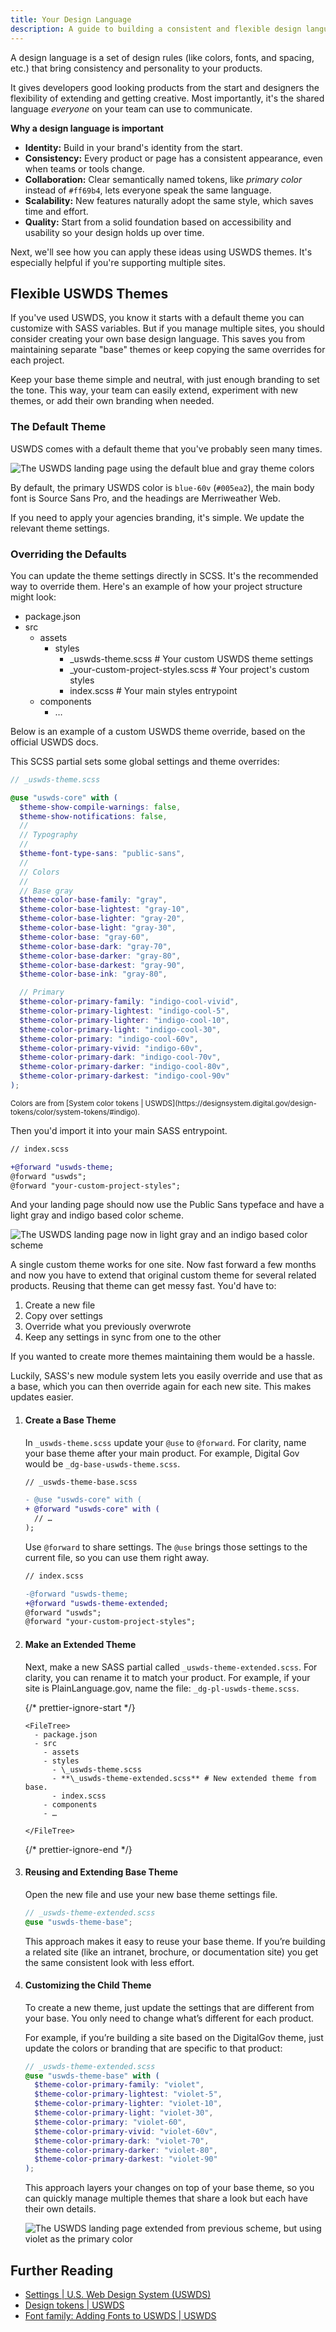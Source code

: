 ```yaml
---
title: Your Design Language
description: A guide to building a consistent and flexible design language for your apps using USWDS and SASS.
---
```



A design language is a set of design rules (like colors, fonts, and spacing, etc.) that bring consistency and personality to your products.

It gives developers good looking products from the start and designers the flexibility of extending and getting creative. Most importantly, it's the shared language _everyone_ on your team can use to communicate.

**Why a design language is important**

- **Identity:** Build in your brand's identity from the start.
- **Consistency:** Every product or page has a consistent appearance, even when teams or tools change.
- **Collaboration:** Clear semantically named tokens, like _primary color_ instead of `#ff69b4`, lets everyone speak the same language.
- **Scalability:** New features naturally adopt the same style, which saves time and effort.
- **Quality:** Start from a solid foundation based on accessibility and usability so your design holds up over time.

Next, we'll see how you can apply these ideas using USWDS themes. It's especially helpful if you're supporting multiple sites.

## Flexible USWDS Themes

If you've used USWDS, you know it starts with a default theme you can customize with SASS variables. But if you manage multiple sites, you should consider creating your own base design language. This saves you from maintaining separate "base" themes or keep copying the same overrides for each project.

Keep your base theme simple and neutral, with just enough branding to set the tone. This way, your team can easily extend, experiment with new themes, or add their own branding when needed.

### The Default Theme

USWDS comes with a default theme that you've probably seen many times.

![The USWDS landing page using the default blue and gray theme colors](../../../assets/uswds-landing-2025-07-30@2x.webp)

By default, the primary USWDS color is `blue-60v` (`#005ea2`), the main body font is Source Sans Pro, and the headings are Merriweather Web.

If you need to apply your agencies branding, it's simple. We update the relevant theme settings.

### Overriding the Defaults

You can update the theme settings directly in SCSS. It's the recommended way to override them. Here's an example of how your project structure might look:

<FileTree>

- package.json
- src
  - assets
    - styles
      - \_uswds-theme.scss # Your custom USWDS theme settings
      - \_your-custom-project-styles.scss # Your project's custom styles
      - index.scss # Your main styles entrypoint
  - components
    - …

</FileTree>

Below is an example of a custom USWDS theme override, based on the official USWDS docs.

This SCSS partial sets some global settings and theme overrides:

```scss
// _uswds-theme.scss

@use "uswds-core" with (
  $theme-show-compile-warnings: false,
  $theme-show-notifications: false,
  //
  // Typography
  //
  $theme-font-type-sans: "public-sans",
  //
  // Colors
  //
  // Base gray
  $theme-color-base-family: "gray",
  $theme-color-base-lightest: "gray-10",
  $theme-color-base-lighter: "gray-20",
  $theme-color-base-light: "gray-30",
  $theme-color-base: "gray-60",
  $theme-color-base-dark: "gray-70",
  $theme-color-base-darker: "gray-80",
  $theme-color-base-darkest: "gray-90",
  $theme-color-base-ink: "gray-80",

  // Primary
  $theme-color-primary-family: "indigo-cool-vivid",
  $theme-color-primary-lightest: "indigo-cool-5",
  $theme-color-primary-lighter: "indigo-cool-10",
  $theme-color-primary-light: "indigo-cool-30",
  $theme-color-primary: "indigo-cool-60v",
  $theme-color-primary-vivid: "indigo-60v",
  $theme-color-primary-dark: "indigo-cool-70v",
  $theme-color-primary-darker: "indigo-cool-80v",
  $theme-color-primary-darkest: "indigo-cool-90v"
);
```

<small>
  Colors are from [System color tokens |
  USWDS](https://designsystem.digital.gov/design-tokens/color/system-tokens/#indigo).
</small>

Then you'd import it into your main SASS entrypoint.

```diff
// index.scss

+@forward "uswds-theme;
@forward "uswds";
@forward "your-custom-project-styles";
```

And your landing page should now use the Public Sans typeface and have a light gray and indigo based color scheme.

![The USWDS landing page now in light gray and an indigo based color scheme](../../../assets/uswds-landing-base-theme@2x.webp)

A single custom theme works for one site. Now fast forward a few months and now you have to extend that original custom theme for several related products. Reusing that theme can get messy fast. You'd have to:

1. Create a new file
1. Copy over settings
1. Override what you previously overwrote
1. Keep any settings in sync from one to the other

If you wanted to create more themes maintaining them would be a hassle.

Luckily, SASS's new module system lets you easily override and use that as a base, which you can then override again for each new site. This makes updates easier.

<Steps>

1.  #### Create a Base Theme

    In `_uswds-theme.scss` update your `@use` to `@forward`. For clarity, name your base theme after your main product. For example, Digital Gov would be `_dg-base-uswds-theme.scss`.

    ```diff
    // _uswds-theme-base.scss

    - @use "uswds-core" with (
    + @forward "uswds-core" with (
      // …
    );
    ```

    Use `@forward` to share settings. The `@use` brings those settings to the current file, so you can use them right away.

    ```diff
    // index.scss

    -@forward "uswds-theme;
    +@forward "uswds-theme-extended;
    @forward "uswds";
    @forward "your-custom-project-styles";
    ```

2.  #### Make an Extended Theme

    Next, make a new SASS partial called `_uswds-theme-extended.scss`. For clarity, you can rename it to match your product. For example, if your site is PlainLanguage.gov, name the file: `_dg-pl-uswds-theme.scss`.

    {/* prettier-ignore-start */}

        <FileTree>
          - package.json
          - src
            - assets
            - styles
              - \_uswds-theme.scss
              - **\_uswds-theme-extended.scss** # New extended theme from base.
              - index.scss
            - components
            - …

        </FileTree>

    {/* prettier-ignore-end */}

3.  #### Reusing and Extending Base Theme

    Open the new file and use your new base theme settings file.

    ```scss
    // _uswds-theme-extended.scss
    @use "uswds-theme-base";
    ```

    This approach makes it easy to reuse your base theme. If you’re building a related site (like an intranet, brochure, or documentation site) you get the same consistent look with less effort.

4.  #### Customizing the Child Theme

    To create a new theme, just update the settings that are different from your base. You only need to change what’s different for each product.

    For example, if you’re building a site based on the DigitalGov theme, just update the colors or branding that are specific to that product:

    ```scss
    // _uswds-theme-extended.scss
    @use "uswds-theme-base" with (
      $theme-color-primary-family: "violet",
      $theme-color-primary-lightest: "violet-5",
      $theme-color-primary-lighter: "violet-10",
      $theme-color-primary-light: "violet-30",
      $theme-color-primary: "violet-60",
      $theme-color-primary-vivid: "violet-60v",
      $theme-color-primary-dark: "violet-70",
      $theme-color-primary-darker: "violet-80",
      $theme-color-primary-darkest: "violet-90"
    );
    ```

    This approach layers your changes on top of your base theme, so you can quickly manage multiple themes that share a look but each have their own details.

    ![The USWDS landing page extended from previous scheme, but using violet as the primary color](../../../assets/uswds-landing-extended-theme@2x.webp)

</Steps>

## Further Reading

- [Settings | U.S. Web Design System (USWDS)](https://designsystem.digital.gov/documentation/settings/)
- [Design tokens | USWDS](https://designsystem.digital.gov/design-tokens/)
- [Font family: Adding Fonts to USWDS | USWDS](https://designsystem.digital.gov/design-tokens/typesetting/font-family/#adding-fonts-to-uswds-2)
